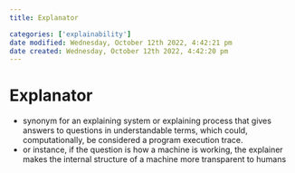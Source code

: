 ```yaml
---
title: Explanator

categories: ['explainability']
date modified: Wednesday, October 12th 2022, 4:42:21 pm
date created: Wednesday, October 12th 2022, 4:42:20 pm
---
```


# Explanator


- synonym for an explaining system or explaining process that gives answers to questions in understandable terms, which could, computationally, be considered a program execution trace.
- or instance, if the question is how a machine is working, the explainer makes the internal structure of a machine more transparent to humans



